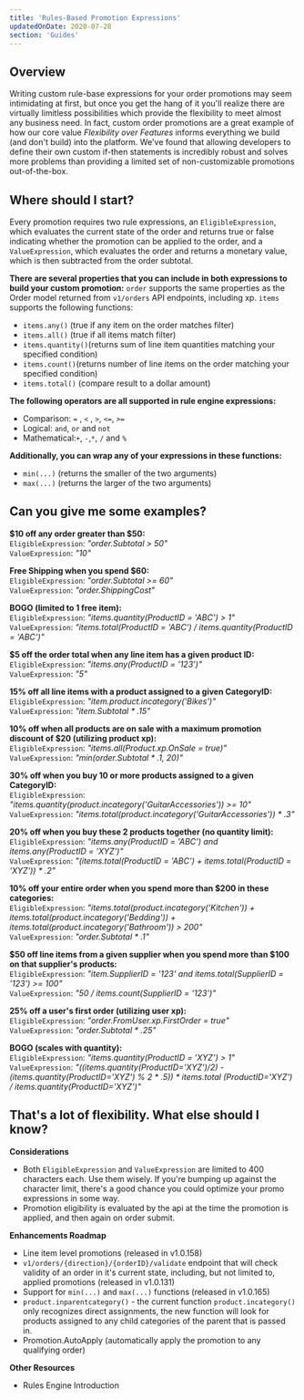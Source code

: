 ```yaml
---
title: 'Rules-Based Promotion Expressions'
updatedOnDate: 2020-07-28
section: 'Guides'
---
```



## Overview

Writing custom rule-base expressions for your order promotions may seem intimidating at first, but once you get the hang of it you'll realize there are virtually limitless possibilities which provide the flexibility to meet almost any business need. In fact, custom order promotions are a great example of how our core value <Link to="/blog/flexibility-over-features">*Flexibility over Features*</Link> informs everything we build (and don't build) into the platform. We've found that allowing developers to define their own custom if-then statements is incredibly robust and solves more problems than providing a limited set of non-customizable promotions out-of-the-box.

## Where should I start?

Every promotion requires two rule expressions, an `EligibleExpression`, which evaluates the current state of the order and returns true or false indicating whether the promotion can be applied to the order, and a `ValueExpression`, which evaluates the order and returns a monetary value, which is then subtracted from the order subtotal.

**There are several properties that you can include in both expressions to build your custom promotion:**
`order` supports the same properties as the Order model returned from `v1/orders` API endpoints, including xp.
`items` supports the following functions:
 - `items.any()` (true if any item on the order matches filter)
 - `items.all()` (true if all items match filter)
 - `items.quantity()`(returns sum of line item quantities matching your specified condition)
 - `items.count()`(returns number of line items on the order matching your specified condition)
 - `items.total()` (compare result to a dollar amount)

**The following operators are all supported in rule engine expressions:**
-  Comparison: `=` ,  `<` ,  `>`,  `<=`,  `>=`  
-  Logical: `and`,  `or`  and  `not`
-  Mathematical:`+`,  `-`,`*`, `/` and `%` 

**Additionally, you can wrap any of your expressions in these functions:**
- `min(...)` (returns the smaller of the two arguments)
- `max(...)` (returns the larger of the two arguments)

##  Can you give me some examples?

**$10 off any order greater than $50:**  
`EligibleExpression`: *"order.Subtotal > 50"*  
`ValueExpression`: *"10"*

**Free Shipping when you spend $60:**  
`EligibleExpression`: *"order.Subtotal >= 60"*  
`ValueExpression`: *"order.ShippingCost"*

**BOGO (limited to 1 free item):**  
`EligibleExpression`: *"items.quantity(ProductID = 'ABC') > 1"*  
`ValueExpression`: *"items.total(ProductID = 'ABC') / items.quantity(ProductID = 'ABC')"*  

**$5 off the order total when any line item has a given product ID:**  
`EligibleExpression`: *"items.any(ProductID = '123')"*  
`ValueExpression`: *"5"*

**15% off all line items with a product assigned to a given CategoryID:**    
`EligibleExpression`: *"item.product.incategory('Bikes')"*  
`ValueExpression`: *"item.Subtotal \* .15"*

**10% off when all products are on sale with a maximum promotion discount of $20 (utilizing product xp):**  
`EligibleExpression`: *"items.all(Product.xp.OnSale = true)"*  
`ValueExpression`: *"min(order.Subtotal \* .1, 20)"*

**30% off when you buy 10 or more products assigned to a given CategoryID:**  
`EligibleExpression`: *"items.quantity(product.incategory('GuitarAccessories')) >= 10"*  
`ValueExpression`: *"items.total(product.incategory('GuitarAccessories')) \* .3"*

**20% off when you buy these 2 products together (no quantity limit):**  
`EligibleExpression`: *"items.any(ProductID = 'ABC')  and items.any(ProductID = 'XYZ')"*  
`ValueExpression`: *"(items.total(ProductID = 'ABC') + items.total(ProductID = 'XYZ')) \* .2"*

**10% off your entire order when you spend more than $200 in these categories:**  
`EligibleExpression`: *"items.total(product.incategory('Kitchen')) + items.total(product.incategory('Bedding')) + items.total(product.incategory('Bathroom')) > 200"*  
`ValueExpression`: *"order.Subtotal \* .1"*

**$50 off line items from a given supplier when you spend more than $100 on that supplier's products:**  
`EligibleExpression`: *"item.SupplierID = '123' and items.total(SupplierID = '123') >= 100"*  
`ValueExpression`: *"50 / items.count(SupplierID = '123')"*

**25% off a user's first order (utilizing user xp):**  
`EligibleExpression`: *"order.FromUser.xp.FirstOrder = true"*  
`ValueExpression`: *"order.Subtotal \* .25"*

**BOGO (scales with quantity):**  
`EligibleExpression`: *"items.quantity(ProductID = 'XYZ') > 1"*  
`ValueExpression`: *"((items.quantity(ProductID='XYZ')/2) - (items.quantity(ProductID='XYZ') % 2 \* .5)) \* items.total (ProductID='XYZ') / items.quantity(ProductID='XYZ')"*

## That's a lot of flexibility. What else should I know?

**Considerations**
 - Both `EligibleExpression` and `ValueExpression` are limited to 400 characters each. Use them wisely. If you're bumping up against the character limit, there's a good chance you could optimize your promo expressions in some way. 
 - Promotion eligibility is evaluated by the api at the time the promotion is applied, and then again on order submit.

**Enhancements Roadmap**
 - <Link to="/blog/line-item-promos">Line item level promotions</Link> (<Link to="/release-notes/v1.0.158">released in v1.0.158</Link>)
  - `v1/orders/{direction}/{orderID}/validate` <Link to="/api-reference/orders-and-fulfillment/orders/validate">endpoint</Link> that will check validity of an order in it's current state, including, but not limited to, applied promotions (<Link to="/release-notes/v1.0.131">released in v1.0.131</Link>)
 - Support for `min(...)` and `max(...)` functions (<Link to="/release-notes/v1.0.165">released in v1.0.165</Link>)
 - `product.inparentcategory()` - the current function `product.incategory()` only recognizes direct assignments, the new function will look for products assigned to any child categories of the parent that is passed in.
 - Promotion.AutoApply (automatically apply the promotion to any qualifying order)

**Other Resources**
- <Link to="/blog/rules-engine-has-arrived">Rules Engine Introduction</Link>
